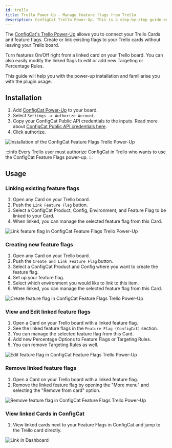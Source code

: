 ```yaml
---
id: trello
title: Trello Power-Up - Manage feature flags from Trello
description: ConfigCat Trello Power-Up. This is a step-by-step guide on how to connect and manage feature flags from Trello boards and cards.
---
```


The <a href="https://trello.com/power-ups/5e694b66d2511a3601ebd0fb" target="_blank">ConfigCat's Trello Power-Up</a> allows you to connect your Trello Cards and feature flags. Create or link existing flags to your Trello cards without leaving your Trello board.

Turn features On/Off right from a linked card on your Trello board. You can also easily modify the linked flags to edit or add new Targeting or Percentage Rules.

This guide will help you with the power-up installation and familiarise you with the plugin usage.

## Installation

1. Add <a href="https://trello.com/power-ups/5e694b66d2511a3601ebd0fb" target="_blank">ConfigCat Power-Up</a> to your board.
2. Select `Settings -> Authorize Account`.
3. Copy your ConfigCat Public API credentials to the inputs. Read more about <a href="https://app.configcat.com/my-account/public-api-credentials" target="_blank">ConfigCat Public API credentials here</a>.
4. Click authorize.

<img src="/docs/assets/trello/v1/install.gif" className="bordered-img zoomable" alt="Installation of the ConfigCat Feature Flags Trello Power-Up" />


:::info
Every Trello user must authorize ConfigCat in Trello who wants to use the ConfigCat Feature Flags power-up.
:::

## Usage

### Linking existing feature flags

1. Open any Card on your Trello board.
2. Push the `Link Feature Flag` button.
3. Select a ConfigCat Product, Config, Environment, and Feature Flag to be linked to your Card.
4. When linked, you can manage the selected feature flag from this Card.

<img src="/docs/assets/trello/v1/link-existing.gif" className="bordered-img zoomable" alt="Link feature flag in ConfigCat Feature Flags Trello Power-Up" />

### Creating new feature flags

1. Open any Card on your Trello board.
2. Push the `Create and Link Feature Flag` button.
3. Select a ConfigCat Product and Config where you want to create the feature flag.
4. Set up your feature flag.
5. Select which environment you would like to link to this item.
6. When linked, you can manage the selected feature flag from this Card.

<img src="/docs/assets/trello/v1/create-link.gif" className="bordered-img zoomable" alt="Create feature flag in ConfigCat Feature Flags Trello Power-Up" />

### View and Edit linked feature flags

1. Open a Card on your Trello board with a linked feature flag.
2. See the linked feature flags in the `Feature Flag (ConfigCat)` section.
3. You can manage the selected feature flag from this Card.
4. Add new Percentage Options to Feature Flags or Targeting Rules.
5. You can remove Targeting Rules as well.

<img src="/docs/assets/trello/v1/edit-ff.gif" className="bordered-img zoomable" alt="Edit feature flag in ConfigCat Feature Flags Trello Power-Up" />

### Remove linked feature flags

1. Open a Card on your Trello board with a linked feature flag.
2. Remove the linked feature flag by opening the "More menu" and selecting the "Remove from card" option.

<img src="/docs/assets/trello/v1/remove-ff.gif" className="bordered-img zoomable" alt="Remove feature flag in ConfigCat Feature Flags Trello Power-Up" />

### View linked Cards in ConfigCat

1. View linked cards next to your Feature Flags in ConfigCat and jump to the Trello card directly.

<img src="/docs/assets/trello/v1/open-from-dashboard.gif" className="bordered-img zoomable" alt="Link in Dashboard" />